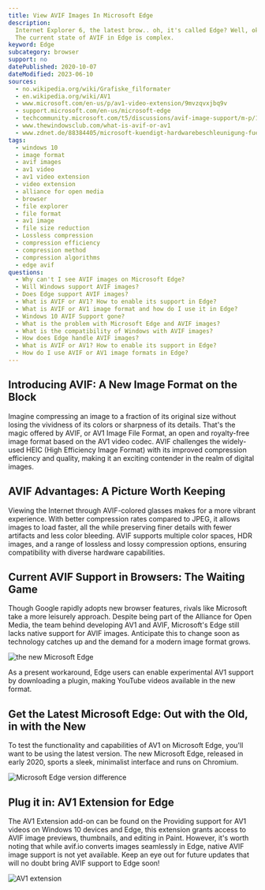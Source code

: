 ```yaml
---
title: View AVIF Images In Microsoft Edge
description:
  Internet Explorer 6, the latest brow.. oh, it's called Edge? Well, okay.
  The current state of AVIF in Edge is complex.
keyword: Edge
subcategory: browser
support: no
datePublished: 2020-10-07
dateModified: 2023-06-10
sources:
  - no.wikipedia.org/wiki/Grafiske_filformater
  - en.wikipedia.org/wiki/AV1
  - www.microsoft.com/en-us/p/av1-video-extension/9mvzqvxjbq9v
  - support.microsoft.com/en-us/microsoft-edge
  - techcommunity.microsoft.com/t5/discussions/avif-image-support/m-p/1802087
  - www.thewindowsclub.com/what-is-avif-or-av1
  - www.zdnet.de/88384405/microsoft-kuendigt-hardwarebeschleunigung-fuer-av1-an
tags:
  - windows 10
  - image format
  - avif images
  - av1 video
  - av1 video extension
  - video extension
  - alliance for open media
  - browser
  - file explorer
  - file format
  - av1 image
  - file size reduction
  - Lossless compression
  - compression efficiency
  - compression method
  - compression algorithms
  - edge avif
questions:
  - Why can't I see AVIF images on Microsoft Edge?
  - Will Windows support AVIF images?
  - Does Edge support AVIF images?
  - What is AVIF or AV1? How to enable its support in Edge?
  - What is AVIF or AV1 image format and how do I use it in Edge?
  - Windows 10 AVIF Support gone?
  - What is the problem with Microsoft Edge and AVIF images?
  - What is the compatibility of Windows with AVIF images?
  - How does Edge handle AVIF images?
  - What is AVIF or AV1? How to enable its support in Edge?
  - How do I use AVIF or AV1 image formats in Edge?
---
```


## Introducing AVIF: A New Image Format on the Block

Imagine compressing an image to a fraction of its original size without losing the vividness of its colors or sharpness of its details. That's the magic offered by AVIF, or AV1 Image File Format, an open and royalty-free image format based on the AV1 video codec. AVIF challenges the widely-used HEIC (High Efficiency Image Format) with its improved compression efficiency and quality, making it an exciting contender in the realm of digital images.

## AVIF Advantages: A Picture Worth Keeping

Viewing the Internet through AVIF-colored glasses makes for a more vibrant experience. With better compression rates compared to JPEG, it allows images to load faster, all the while preserving finer details with fewer artifacts and less color bleeding. AVIF supports multiple color spaces, HDR images, and a range of lossless and lossy compression options, ensuring compatibility with diverse hardware capabilities.

## Current AVIF Support in Browsers: The Waiting Game

Though Google rapidly adopts new browser features, rivals like Microsoft take a more leisurely approach. Despite being part of the Alliance for Open Media, the team behind developing AV1 and AVIF, Microsoft's Edge still lacks native support for AVIF images. Anticipate this to change soon as technology catches up and the demand for a modern image format grows.

<Image src="edge-new" alt="the new Microsoft Edge" />

As a present workaround, Edge users can enable experimental AV1 support by downloading a plugin, making YouTube videos available in the new format.

## Get the Latest Microsoft Edge: Out with the Old, in with the New

To test the functionality and capabilities of AV1 on Microsoft Edge, you'll want to be using the latest version. The new Microsoft Edge, released in early 2020, sports a sleek, minimalist interface and runs on Chromium.

<Image src="edge-or-edge" alt="Microsoft Edge version difference" />

## Plug it in: AV1 Extension for Edge

The AV1 Extension add-on can be found on the <Link href="www.microsoft.com/en-us/p/av1-video-extension/9mvzqvxjbq9v" text="Microsoft Store." /> Providing support for AV1 videos on Windows 10 devices and Edge, this extension grants access to AVIF image previews, thumbnails, and editing in Paint. However, it's worth noting that while avif.io converts images seamlessly in Edge, native AVIF image support is not yet available. Keep an eye out for future updates that will no doubt bring AVIF support to Edge soon!

<Image src="edge-av1" alt="AV1 extension" />
